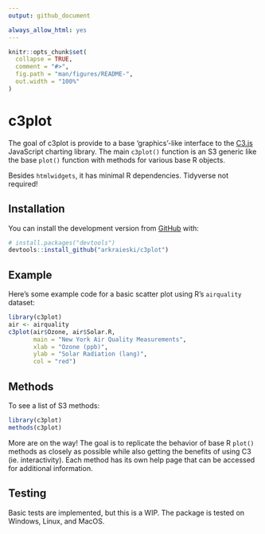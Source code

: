 ```yaml
---
output: github_document

always_allow_html: yes
---
```


<!-- README.md is generated from README.Rmd. Please edit that file -->

```r
knitr::opts_chunk$set(
  collapse = TRUE,
  comment = "#>",
  fig.path = "man/figures/README-",
  out.width = "100%"
)
```
# c3plot



The goal of c3plot is provide to a base 'graphics'-like interface to the [C3.js](https://c3js.org/) JavaScript charting library. The main `c3plot()` function is an S3 generic like the base `plot()` function with methods for various base R objects.

Besides `htmlwidgets`, it has minimal R dependencies. Tidyverse not required!

## Installation

You can install the development version from [GitHub](https://github.com/) with:

``` r
# install.packages("devtools")
devtools::install_github("arkraieski/c3plot")
```
## Example

Here’s some example code for a basic scatter plot using R’s `airquality` dataset:

```r
library(c3plot)
air <- airquality
c3plot(air$Ozone, air$Solar.R, 
       main = "New York Air Quality Measurements", 
       xlab = "Ozone (ppb)",
       ylab = "Solar Radiation (lang)",
       col = "red")

```


## Methods

To see a list of S3 methods:

```r
library(c3plot)
methods(c3plot)
```

More are on the way! The goal is to replicate the behavior of base R `plot()` methods as closely as possible while also getting the benefits of using C3 (ie. interactivity). Each method has its own help page that can be accessed for additional information.


## Testing

Basic tests are implemented, but this is a WIP. The package is tested on Windows, Linux, and MacOS.
